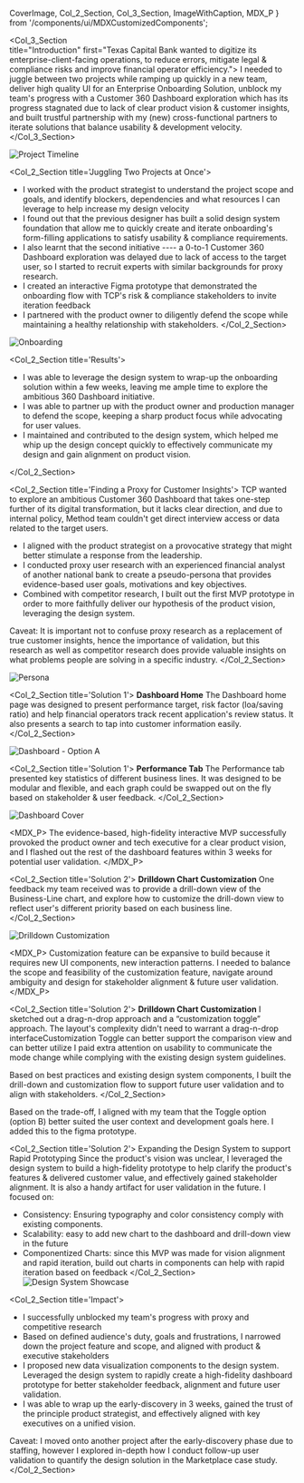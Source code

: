   CoverImage,
  Col_2_Section,
  Col_3_Section,
  ImageWithCaption,
  MDX_P
} from '/components/ui/MDXCustomizedComponents';

<CoverImage src="https://res.cloudinary.com/dtrdipypb/image/upload/v1713829915/TCP/DashboardCover_zhv7x2.png" />

<Col_3_Section  
 title="Introduction"
first="Texas Capital Bank wanted to digitize its enterprise-client-facing operations, to reduce errors, mitigate legal & compliance risks and improve financial operator efficiency.">
I needed to juggle between two projects while ramping up quickly in a new team, deliver high quality UI for an Enterprise Onboarding Solution, unblock my team's progress with a Customer 360 Dashboard exploration which has its progress stagnated due to lack of clear product vision & customer insights, and built trustful partnership with my (new) cross-functional partners to iterate solutions that balance usability & development velocity.
</Col_3_Section>

![Project Timeline](https://res.cloudinary.com/dtrdipypb/image/upload/v1714004890/TCP/ResizedPlanning_civkfh.png)

<Col_2_Section title='Juggling Two Projects at Once'>
- I worked with the product strategist to understand the project scope and goals, and identify blockers, dependencies and what resources I can leverage to help increase my design velocity
- I found out that the previous designer has built a solid design system foundation that allow me to quickly create and iterate onboarding's form-filling applications to satisfy usability & compliance requirements.
- I also learnt that the second initiative ---- a 0-to-1 Customer 360 Dashboard exploration was delayed due to lack of access to the target user, so I started to recruit experts with similar backgrounds for proxy research.
- I created an interactive Figma prototype that demonstrated the onboarding flow with TCP's risk & compliance stakeholders to invite iteration feedback
- I partnered with the product owner to diligently defend the scope while maintaining a healthy relationship with stakeholders.
</Col_2_Section>

![Onboarding](https://res.cloudinary.com/dtrdipypb/image/upload/v1713829916/TCP/Onboarding_nz6hhy.png)

<Col_2_Section title='Results'>

- I was able to leverage the design system to wrap-up the onboarding solution within a few weeks, leaving me ample time to explore the ambitious 360 Dashboard initiative.
- I was able to partner up with the product owner and production manager to defend the scope, keeping a sharp product focus while advocating for user values.
- I maintained and contributed to the design system, which helped me whip up the design concept quickly to effectively communicate my design and gain alignment on product vision.

</Col_2_Section>

<Col_2_Section title='Finding a Proxy for Customer Insights'>
TCP wanted to explore an ambitious Customer 360 Dashboard that takes one-step further of its digital transformation, but it lacks clear direction, and due to internal policy, Method team couldn't get direct interview access or data related to the target users.

- I aligned with the product strategist on a provocative strategy that might better stimulate a response from the leadership.
- I conducted proxy user research with an experienced financial analyst of another national bank to create a pseudo-persona that provides evidence-based user goals, motivations and key objectives.
- Combined with competitor research, I built out the first MVP prototype in order to more faithfully deliver our hypothesis of the product vision, leveraging the design system.

Caveat: It is important not to confuse proxy research as a replacement of true customer insights, hence the importance of validation, but this research as well as competitor research does provide valuable insights on what problems people are solving in a specific industry.
</Col_2_Section>

![Persona](https://res.cloudinary.com/dtrdipypb/image/upload/v1713838041/TCP/Persona_and_Sketch_quys9q.png)

<Col_2_Section title='Solution 1'>
**Dashboard Home**
The Dashboard home page was designed to present performance target, risk factor (loa/saving ratio) and help financial operators track recent application's review status. It also presents a search to tap into customer information easily.
</Col_2_Section>

![Dashboard - Option A](https://res.cloudinary.com/dtrdipypb/image/upload/v1713829915/TCP/DashboardA_il5avi.png)

<Col_2_Section title='Solution 1'>
**Performance Tab**
The Performance tab presented key statistics of different business lines. It was designed to be modular and flexible, and each graph could be swapped out on the fly based on stakeholder & user feedback.
</Col_2_Section>

![Dashboard Cover](https://res.cloudinary.com/dtrdipypb/image/upload/v1713829915/TCP/DashboardCover_zhv7x2.png)

<MDX_P>
The evidence-based, high-fidelity interactive MVP successfully provoked the product owner and tech executive for a clear product vision, and I flashed out the rest of the dashboard features within 3 weeks for potential user validation.
</MDX_P>

<Col_2_Section title='Solution 2'>
**Drilldown Chart Customization**
One feedback my team received was to provide a drill-down view of the Business-Line chart, and explore how to customize the drill-down view to reflect user's different priority based on each business line.
</Col_2_Section>

![Drilldown Customization](https://res.cloudinary.com/dtrdipypb/image/upload/v1713829916/TCP/Drilldown_Customization_czohhz.png)

<MDX_P>
Customization feature can be expansive to build because it requires new UI components, new interaction patterns. I needed to balance the scope and feasibility of the customization feature, navigate around ambiguity and design for stakeholder alignment & future user validation.
</MDX_P>

<Col_2_Section title='Solution 2'>
**Drilldown Chart Customization**
I sketched out a drag-n-drop approach and a “customization toggle” approach. The layout's complexity didn't need to warrant a drag-n-drop interfaceCustomization Toggle can better support the comparison view and can better utilize I paid extra attention on usability to communicate the mode change while complying with the existing design system guidelines.

Based on best practices and existing design system components, I built the drill-down and customization flow to support future user validation and to align with stakeholders.
</Col_2_Section>

<ImageWithCaption alt="alt text" src="https://res.cloudinary.com/dtrdipypb/image/upload/v1713829915/TCP/CustomizationComparision_j8ushh.png">
  Based on the trade-off, I aligned with my team that the Toggle option (option B) better suited the user context and development goals here. I added this to the figma prototype.
</ImageWithCaption>

<Col_2_Section title='Solution 2'>
Expanding the Design System to support Rapid Prototyping
Since the product's vision was unclear, I leveraged the design system to build a high-fidelity prototype to help clarify the product's features & delivered customer value, and effectively gained stakeholder alignment. It is also a handy artifact for user validation in the future. I focused on:
- Consistency: Ensuring typography and color consistency comply with existing components.
- Scalability: easy to add new chart to the dashboard and drill-down view in the future
- Componentized Charts: since this MVP was made for vision alignment and rapid iteration, build out charts in components can help with rapid iteration based on feedback
</Col_2_Section>
![Design System Showcase](https://res.cloudinary.com/dtrdipypb/image/upload/v1713829916/TCP/TCP_DS_tulaf9.jpg)

<Col_2_Section title='Impact'>

- I successfully unblocked my team's progress with proxy and competitive research
- Based on defined audience's duty, goals and frustrations, I narrowed down the project feature and scope, and aligned with product & executive stakeholders
- I proposed new data visualization components to the design system. Leveraged the design system to rapidly create a high-fidelity dashboard prototype for better stakeholder feedback, alignment and future user validation.
- I was able to wrap up the early-discovery in 3 weeks, gained the trust of the principle product strategist, and effectively aligned with key executives on a unified vision.

Caveat:
I moved onto another project after the early-discovery phase due to staffing, however I explored in-depth how I conduct follow-up user validation to quantify the design solution in the Marketplace case study.
</Col_2_Section>
